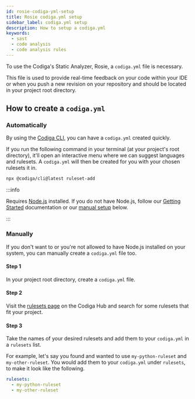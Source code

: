 ```yaml
---
id: rosie-codiga-yml-setup
title: Rosie codiga.yml setup
sidebar_label: codiga.yml setup
description: How to setup a codiga.yml
keywords:
  - sast
  - code analysis
  - code analysis rules
---
```


To use the Codiga's Static Analyzer, Rosie, a `codiga.yml` file is necessary.

This file is used to provide real-time feedback on your code within your IDE or when you push a new revision on your repository and should be located in your project root directory.

## How to create a `codiga.yml`

### Automatically

By using the [Codiga CLI](https://github.com/codiga/codiga-cli), you can have a `codiga.yml` created quickly.

If you run the following command in your terminal (at your project's root directory), it'll open an interactive menu where we can suggest languages and rulesets. A `codiga.yml` will then be created for you with your chosen rulesets it in.

```bash
npx @codiga/cli@latest ruleset-add
```

:::info

Requires [Node.js](https://nodejs.org/) installed. If you do not have Node.js, follow our [Getting Started](/docs/code-analysis/integration/cli/#getting-started) documentation or our [manual setup](#manually) below.

:::

### Manually

If you don't want to or you're not allowed to have Node.js installed on your system, you can manually create a `codiga.yml` file too.

#### Step 1

In your project root directory, create a `codiga.yml` file.

#### Step 2

Visit the [rulesets page](https://app.codiga.io/hub/rulesets) on the Codiga Hub and search for some rulesets that fit your project.

#### Step 3

Take the names of your desired rulesets and add them to your `codiga.yml` in a `rulesets` list.

For example, let's say you found and wanted to use `my-python-ruleset` and `my-other-ruleset`. You would add them to your `codiga.yml` under `rulesets`, to make it look like the following.

```yaml
rulesets:
  - my-python-ruleset
  - my-other-ruleset
```
